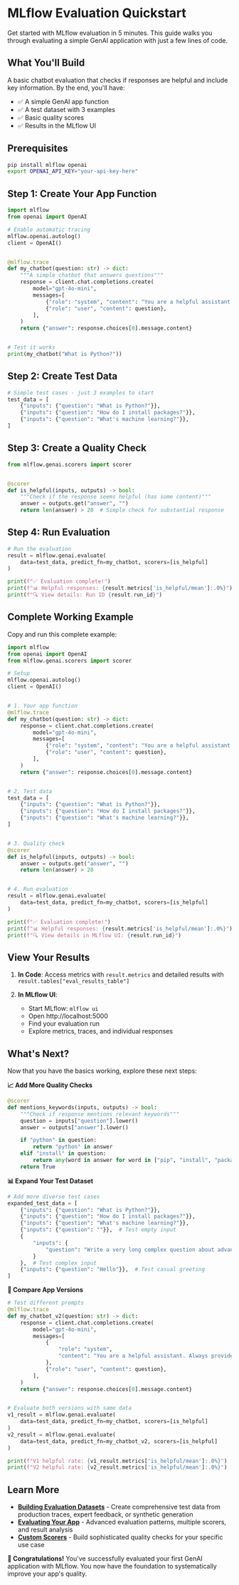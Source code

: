# MLflow Evaluation Quickstart

Get started with MLflow evaluation in 5 minutes. This guide walks you through evaluating a simple GenAI application with just a few lines of code.

## What You'll Build

A basic chatbot evaluation that checks if responses are helpful and include key information. By the end, you'll have:
- ✅ A simple GenAI app function
- ✅ A test dataset with 3 examples
- ✅ Basic quality scores
- ✅ Results in the MLflow UI

## Prerequisites

```bash
pip install mlflow openai
export OPENAI_API_KEY="your-api-key-here"
```

## Step 1: Create Your App Function

```python
import mlflow
from openai import OpenAI

# Enable automatic tracing
mlflow.openai.autolog()
client = OpenAI()


@mlflow.trace
def my_chatbot(question: str) -> dict:
    """A simple chatbot that answers questions"""
    response = client.chat.completions.create(
        model="gpt-4o-mini",
        messages=[
            {"role": "system", "content": "You are a helpful assistant."},
            {"role": "user", "content": question},
        ],
    )
    return {"answer": response.choices[0].message.content}


# Test it works
print(my_chatbot("What is Python?"))
```

## Step 2: Create Test Data

```python
# Simple test cases - just 3 examples to start
test_data = [
    {"inputs": {"question": "What is Python?"}},
    {"inputs": {"question": "How do I install packages?"}},
    {"inputs": {"question": "What's machine learning?"}},
]
```

## Step 3: Create a Quality Check

```python
from mlflow.genai.scorers import scorer


@scorer
def is_helpful(inputs, outputs) -> bool:
    """Check if the response seems helpful (has some content)"""
    answer = outputs.get("answer", "")
    return len(answer) > 20  # Simple check for substantial response
```

## Step 4: Run Evaluation

```python
# Run the evaluation
result = mlflow.genai.evaluate(
    data=test_data, predict_fn=my_chatbot, scorers=[is_helpful]
)

print(f"✅ Evaluation complete!")
print(f"📊 Helpful responses: {result.metrics['is_helpful/mean']:.0%}")
print(f"🔍 View details: Run ID {result.run_id}")
```

## Complete Working Example

Copy and run this complete example:

```python
import mlflow
from openai import OpenAI
from mlflow.genai.scorers import scorer

# Setup
mlflow.openai.autolog()
client = OpenAI()


# 1. Your app function
@mlflow.trace
def my_chatbot(question: str) -> dict:
    response = client.chat.completions.create(
        model="gpt-4o-mini",
        messages=[
            {"role": "system", "content": "You are a helpful assistant."},
            {"role": "user", "content": question},
        ],
    )
    return {"answer": response.choices[0].message.content}


# 2. Test data
test_data = [
    {"inputs": {"question": "What is Python?"}},
    {"inputs": {"question": "How do I install packages?"}},
    {"inputs": {"question": "What's machine learning?"}},
]


# 3. Quality check
@scorer
def is_helpful(inputs, outputs) -> bool:
    answer = outputs.get("answer", "")
    return len(answer) > 20


# 4. Run evaluation
result = mlflow.genai.evaluate(
    data=test_data, predict_fn=my_chatbot, scorers=[is_helpful]
)

print(f"✅ Evaluation complete!")
print(f"📊 Helpful responses: {result.metrics['is_helpful/mean']:.0%}")
print(f"🔍 View details in MLflow UI: {result.run_id}")
```

## View Your Results

1. **In Code**: Access metrics with `result.metrics` and detailed results with `result.tables["eval_results_table"]`

2. **In MLflow UI**:
   - Start MLflow: `mlflow ui`
   - Open http://localhost:5000
   - Find your evaluation run
   - Explore metrics, traces, and individual responses

## What's Next?

Now that you have the basics working, explore these next steps:

**📈 Add More Quality Checks**
```python
@scorer
def mentions_keywords(inputs, outputs) -> bool:
    """Check if response mentions relevant keywords"""
    question = inputs["question"].lower()
    answer = outputs["answer"].lower()

    if "python" in question:
        return "python" in answer
    elif "install" in question:
        return any(word in answer for word in ["pip", "install", "package"])
    return True
```

**📊 Expand Your Test Dataset**
```python
# Add more diverse test cases
expanded_test_data = [
    {"inputs": {"question": "What is Python?"}},
    {"inputs": {"question": "How do I install packages?"}},
    {"inputs": {"question": "What's machine learning?"}},
    {"inputs": {"question": ""}},  # Test empty input
    {
        "inputs": {
            "question": "Write a very long complex question about advanced quantum computing applications in machine learning algorithms?"
        }
    },  # Test complex input
    {"inputs": {"question": "Hello"}},  # Test casual greeting
]
```

**🎯 Compare App Versions**
```python
# Test different prompts
@mlflow.trace
def my_chatbot_v2(question: str) -> dict:
    response = client.chat.completions.create(
        model="gpt-4o-mini",
        messages=[
            {
                "role": "system",
                "content": "You are a helpful assistant. Always provide examples in your answers.",
            },
            {"role": "user", "content": question},
        ],
    )
    return {"answer": response.choices[0].message.content}


# Evaluate both versions with same data
v1_result = mlflow.genai.evaluate(
    data=test_data, predict_fn=my_chatbot, scorers=[is_helpful]
)
v2_result = mlflow.genai.evaluate(
    data=test_data, predict_fn=my_chatbot_v2, scorers=[is_helpful]
)

print(f"V1 helpful rate: {v1_result.metrics['is_helpful/mean']:.0%}")
print(f"V2 helpful rate: {v2_result.metrics['is_helpful/mean']:.0%}")
```

## Learn More

- **[Building Evaluation Datasets](/genai/eval-monitor/build-eval-dataset)** - Create comprehensive test data from production traces, expert feedback, or synthetic generation
- **[Evaluating Your App](/genai/eval-monitor/evaluate-app)** - Advanced evaluation patterns, multiple scorers, and result analysis
- **[Custom Scorers](/genai/eval-monitor/custom-scorers)** - Build sophisticated quality checks for your specific use case

**🎉 Congratulations!** You've successfully evaluated your first GenAI application with MLflow. You now have the foundation to systematically improve your app's quality.